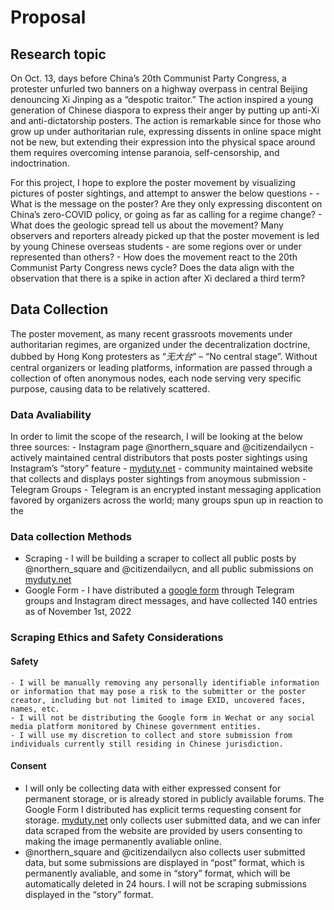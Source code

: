 # Proposal

## Research topic

On Oct. 13, days before China's 20th Communist Party Congress, a protester unfurled two banners on a highway overpass in central Beijing denouncing Xi Jinping as a “despotic traitor.” The action inspired a young generation of Chinese diaspora to express their anger by putting up anti-Xi and anti-dictatorship posters. The action is remarkable since for those who grow up under authoritarian rule, expressing dissents in online space might not be new, but extending their expression into the physical space around them requires overcoming intense paranoia, self-censorship, and indoctrination. 

For this project, I hope to explore the poster movement by visualizing pictures of poster sightings, and attempt to answer the below questions -
- What is the message on the poster? Are they only expressing discontent on China's zero-COVID policy, or going as far as calling for a regime change?
- What does the geologic spread tell us about the movement? Many observers and reporters already picked up that the poster movement is led by young Chinese overseas students - are some regions over or under represented than others? 
- How does the movement react to the 20th Communist Party Congress news cycle? Does the data align with the observation that there is a spike in action after Xi declared a third term?

## Data Collection

The poster movement, as many recent grassroots movements under authoritarian regimes, are organized under the decentralization doctrine, dubbed by Hong Kong protesters as "*无大台*" -- "No central stage". Without central organizers or leading platforms, information are passed through a collection of often anonymous nodes, each node serving very specific purpose, causing data to be relatively scattered. 

### Data Avaliability
In order to limit the scope of the research, I will be looking at the below three sources:
- Instagram page @northern_square and @citizendailycn - actively maintained central distributors that posts poster sightings using Instagram's "story" feature
- [myduty.net](myduty.net)  - community maintained website that collects and displays poster sightings from anoymous submission
- Telegram Groups - Telegram is an encrypted instant messaging application favored by organizers across the world; many groups spun up in reaction to the 

### Data collection Methods
- Scraping - I will be building a scraper to collect all public posts by @northern_square and @citizendailycn, and all public submissions on [myduty.net](myduty.net) 
- Google Form - I have distributed a [google form](https://forms.gle/EMAsYP5kapgbz44u7) through Telegram groups and Instagram direct messages, and have collected 140 entries as of November 1st, 2022

### Scraping Ethics and Safety Considerations 
#### Safety 
	- I will be manually removing any personally identifiable information or information that may pose a risk to the submitter or the poster creator, including but not limited to image EXID, uncovered faces, names, etc.
	- I will not be distributing the Google form in Wechat or any social media platform monitored by Chinese government entities.
	- I will use my discretion to collect and store submission from individuals currently still residing in Chinese jurisdiction.
	
#### Consent
- I will only be collecting data with either expressed consent for permanent storage, or is already stored in publicly available forums. The Google Form I distributed has explicit terms requesting consent for storage. [myduty.net](myduty.net) only collects user submitted data, and we can infer data scraped from the website are provided by users consenting to making the image permanently avaliable online.
- @northern_square and @citizendailycn also collects user submitted data, but some submissions are displayed in "post" format, which is permanently avaliable, and some in "story" format, which will be automatically deleted in 24 hours. I will not be scraping submissions displayed in the "story" format.

